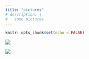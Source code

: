 ```yaml
---
title: "pictures"
# description: |
#   some pictures
---
```


```r
knitr::opts_chunk$set(echo = FALSE)
```

![](images/evie1.png)

![](images/evie2.png)


